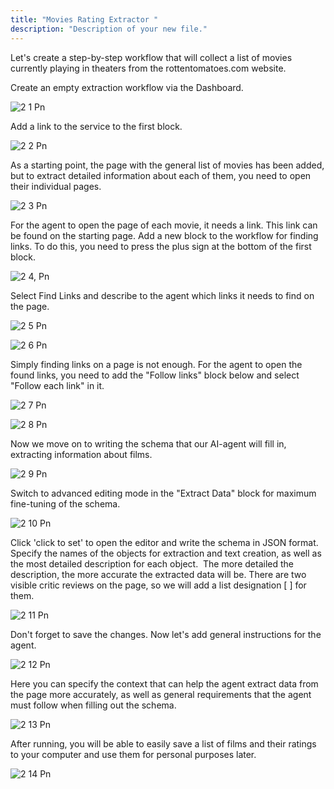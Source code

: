 ```yaml
---
title: "Movies Rating Extractor "
description: "Description of your new file."
---
```


Let's create a step-by-step workflow that will collect a list of movies currently playing in theaters from the rottentomatoes.com website.

Create an empty extraction workflow via the Dashboard.

![2 1 Pn](/Guides/imgs/2-1.png)

Add a link to the service to the first block.

![2 2 Pn](/Guides/imgs/2-2.png)

As a starting point, the page with the general list of movies has been added, but to extract detailed information about each of them, you need to open their individual pages.

![2 3 Pn](/Guides/imgs/2-3.png)

For the agent to open the page of each movie, it needs a link. This link can be found on the starting page. Add a new block to the workflow for finding links. To do this, you need to press the plus sign at the bottom of the first block.

![2 4, Pn](/Guides/imgs/2-4,.png)

Select Find Links and describe to the agent which links it needs to find on the page.

![2 5 Pn](/Guides/imgs/2-5.png)

![2 6 Pn](/Guides/imgs/2-6.png)

Simply finding links on a page is not enough. For the agent to open the found links, you need to add the "Follow links" block below and select "Follow each link" in it.

![2 7 Pn](/Guides/imgs/2-7.png)

![2 8 Pn](/Guides/imgs/2-8.png)

Now we move on to writing the schema that our AI-agent will fill in, extracting information about films.

![2 9 Pn](/Guides/imgs/2-9.png)

Switch to advanced editing mode in the "Extract Data" block for maximum fine-tuning of the schema.

![2 10 Pn](/Guides/imgs/2-10.png)

Click 'click to set' to open the editor and write the schema in JSON format. Specify the names of the objects for extraction and text creation, as well as the most detailed description for each object. 
The more detailed the description, the more accurate the extracted data will be. There are two visible critic reviews on the page, so we will add a list designation [ ] for them.

![2 11 Pn](/Guides/imgs/2-11.png)

Don't forget to save the changes. Now let's add general instructions for the agent.

![2 12 Pn](/Guides/imgs/2-12.png)

Here you can specify the context that can help the agent extract data from the page more accurately, as well as general requirements that the agent must follow when filling out the schema.

![2 13 Pn](/Guides/imgs/2-13.png)

After running, you will be able to easily save a list of films and their ratings to your computer and use them for personal purposes later.

![2 14 Pn](/Guides/imgs/2-14.png)